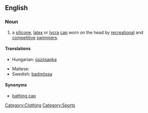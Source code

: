 ==English==

===Noun===
{{en-noun|sg=[[swim]] [[cap]]}}

# a [[silicone]], [[latex]] or [[Lycra|lycra]] [[cap]] worn on the head by [[recreation]]al and [[competitive]] [[swimmer]]s.

====Translations====
{{trans-top|a silicone, latex or lycra cap worn on the head}}
* Hungarian: [[úszósapka]]
{{trans-mid}}
* Maltese: {{t|mt|kappa|f}}
* Swedish: [[badmössa]] {{c}}
{{trans-bottom}}

====Synonyms====
* [[bathing cap]]

[[Category:Clothing]]
[[Category:Sports]]